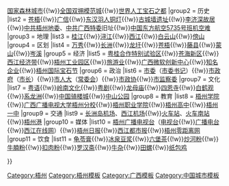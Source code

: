{{Navbox
|name = 梧州市
|title = [[梧州市]]
|titlestyle =
|image = [[File:Administrative Division Wuzhou.png|160px|梧州市行政区划图]]
|style = text-align:left;
|state = {{{state<includeonly>|collapsed</includeonly>}}}
|above = 
|group1 = 荣誉
|list1 = [[中国优秀旅游城市]]{{!w}}[[国家森林城市]]{{!w}}[[全国双拥模范城]]{{!w}}[[世界人工宝石之都]]
|group2 = 历史
|list2 = [[苍梧]]{{!w}}[[广信]]{{!w}}[[东汉羽人铜灯]]{{!w}}[[梧州古城墙遗址|古城墙遗址]]{{!w}}[[李济深故居]]{{!w}}[[中国共产党梧州地区委员会|中共梧州地委]]、[[中国共产党广西省特别委员会|中共广西特委]]旧址{{!w}}[[中国东方航空5735号班机空难]]
|group3 = 地理
|list3 = [[桂江]]{{!w}}[[浔江]]{{!w}}[[西江]]{{!w}}[[白云山 (梧州)|白云山]]{{!w}}[[傍山]]
|group4 = 区划
|list4  = [[万秀区|万秀]]{{!w}}[[长洲区|长洲]]{{!w}}[[龙圩区|龙圩]]{{!w}}[[苍梧县|苍梧]]{{!w}}[[藤县]]{{!w}}[[蒙山县|蒙山]]{{!w}}[[岑溪市|岑溪]]
|group5 = 经济
|list5 = [[粤桂合作特别试验区]]{{!w}}[[苍海新区]]{{!w}}[[西江经济带]]{{!w}}[[梧州工业园区]]{{!w}}[[梧州旅游|旅游业]]{{!w}}[[广西微软创新中心]]{{!w}}[[梧州知名企业|知名企业]]{{!w}}[[梧州国际宝石节]]
|group6 = 政治
|list6 = [[中国共产党梧州市委员会|市委]]（[[中国共产党梧州市委员会书记列表|市委书记]]）{{!w}}[[梧州市人民政府|市政府]]（[[梧州市市长列表|市长]]）{{!w}}[[梧州市人民代表大会|市人大]]（[[梧州市人民代表大会常务委员会|常委会]]）{{!w}}[[中国人民政治协商会议梧州市委员会|市政协]]{{!w}}[[梧州市监察委员会|市监察委]]
|group7 = 文化
|list7 = [[粤语]]{{!w}}[[岭南文化]]{{!w}}[[粤剧]]{{!w}}[[龙母太庙|龙母庙]]{{!w}}[[四恩寺]]{{!w}}[[白鹤观]]{{!w}}[[系龙洲]]{{!w}}[[中国骑楼城]]{{!w}}[[中山公园]]
|group8 = 教育
|list8 = [[梧州学院]]{{!w}}[[广西广播电视大学梧州分校]]{{!w}}[[梧州职业学院]]{{!w}}[[梧州高级中学|梧州高中]]{{!w}}[[梧州市第一中学|梧州一中]]
|group9 = 交通
|list9 = [[梧州长洲岛机场|长洲岛机场]]、[[梧州西江机场|西江机场]]{{!w}}[[梧州站|火车站]]、[[梧州南站|火车南站]]{{!w}}[[梧州港]]
|group10 = 媒体
|list10 = [[梧州广播电视台]]（[[梧州电视台|电视台]]{{!w}}[[梧州人民广播电台|广播电台]]{{!w}}[[西江在线网]]）{{!w}}[[梧州日报]]{{!w}}[[西江都市报]]{{!w}}[[梧州零距离网]]
|group11 = 饮食
|list11 = [[龟苓膏]]{{!w}}[[冰泉豆浆]]{{!w}}[[六堡茶]]{{!w}}[[炒河粉]]{{!w}}[[牛腩粉]]{{!w}}[[扣肉粉]]{{!w}}[[罗汉斋]]{{!w}}[[牛杂]]{{!w}}[[田螺]]{{!w}}[[纸包鸡]]

}}<noinclude>
[[Category:梧州]]
[[Category:梧州模板]]
[[Category:广西模板]]
[[Category:中国城市模板]]